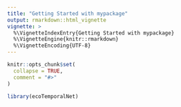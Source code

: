 ```yaml
---
title: "Getting Started with mypackage"
output: rmarkdown::html_vignette
vignette: >
  %\VignetteIndexEntry{Getting Started with mypackage}
  %\VignetteEngine{knitr::rmarkdown}
  %\VignetteEncoding{UTF-8}
---
```


```r
knitr::opts_chunk$set(
  collapse = TRUE,
  comment = "#>"
)
```

```r
library(ecoTemporalNet)
```
